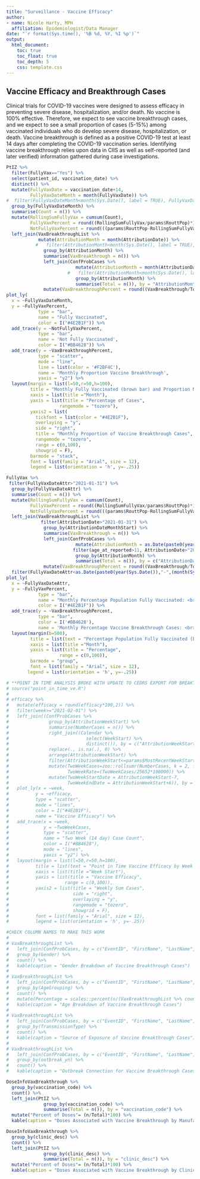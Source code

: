 ```yaml
---
title: "Surveillance - Vaccine Efficacy"
author:
- name: Nicole Harty, MPH
  affiliation: Epidemiologist/Data Manager
date: "`r format(Sys.time(), '%B %d, %Y, %I %p')`"
output: 
  html_document:
    toc: true
    toc_float: true
    toc_depth: 5
    css: template.css
---
```


## Vaccine Efficacy and Breakthrough Cases  
Clinical trials for COVID-19 vaccines were designed to assess efficacy in preventing severe disease, hospitalization, and/or death. No vaccine is 100% effective. Therefore, we expect to see vaccine breakthrough cases, and we expect to see a small proportion of cases (5-15%) among vaccinated individuals who do develop severe disease, hospitalization, or death. 
Vaccine breakthrough is defined as a positive COVID-19 test at least 14 days after completing the COVID-19 vaccination series. Identifying vaccine breakthrough relies upon data in CIIS as well as self-reported (and later verified) information gathered during case investigations.  
 

```r
PtIZ %>%
  filter(FullyVax=="Yes") %>%
  select(patient_id, vaccination_date) %>%
  distinct() %>%
  mutate(FullyVaxDate = vaccination_date+14,
         FullyVaxDateMonth = month(FullyVaxDate)) %>%
#  filter(FullyVaxDateMonth<month(Sys.Date(), label = TRUE), FullyVaxDateMonth!="Jan") %>%
  group_by(FullyVaxDateMonth) %>%
  summarise(Count = n()) %>%
  mutate(RollingSumFullyVax = cumsum(Count),
         FullyVaxPercent = round((RollingSumFullyVax/params$RouttPop)*100,2),
         NotFullyVaxPercent = round(((params$RouttPop-RollingSumFullyVax)/params$RouttPop)*100,2)) %>%
  left_join(VaxBreakthroughList %>%
            mutate(AttributionMonth = month(AttributionDate)) %>%
           #   filter(AttributionMonth<month(Sys.Date(), label = TRUE), AttributionMonth!="Jan") %>%
              group_by(AttributionMonth) %>%
              summarise(VaxBreakthrough = n()) %>%
              left_join(ConfProbCases %>%
                          mutate(AttributionMonth = month(AttributionDate)) %>%
                       #   filter(AttributionMonth<month(Sys.Date(), label = TRUE), Age>11, AttributionMonth!="Jan") %>%
                          group_by(AttributionMonth) %>%
                          summarise(Total = n()), by = "AttributionMonth") %>%
              mutate(VaxBreakthroughPercent = round((VaxBreakthrough/Total)*100,2)), by = c("FullyVaxDateMonth" = "AttributionMonth")) %>%
plot_ly(
  x = ~FullyVaxDateMonth,
  y = ~FullyVaxPercent,
            type = "bar",
            name = "Fully Vaccinated",
            color = I("#4E2B1F")) %>%
  add_trace(y = ~NotFullyVaxPercent,
            type = "bar",
            name = 'Not Fully Vaccinated',
            color = I("#BB4628")) %>%
  add_trace(y = ~VaxBreakthroughPercent,
            type = "scatter",
            mode = "line",
            line = list(color = '#F2BF4C'),
            name = 'Monthly Proportion Vaccine Breakthrough',
            yaxis = "y2") %>%
  layout(margin = list(l=50,r=50,h=100),
         title = "Monthly Fully Vaccinated (brown bar) and Proportion Monthly Vaccine Breakthrough Cases (line)",
         xaxis = list(title ="Month"),
         yaxis = list(title = "Percentage of Cases",
                    rangemode = "tozero"),
         yaxis2 = list(
           tickfont = list(color = "#4E2B1F"),
           overlaying = "y",
           side = "right",
           title = "Monthly Proportion of Vaccine Breakthrough Cases",
           rangemode = "tozero",
           range = c(0,100),
           showgrid = F),
         barmode = "stack",
         font = list(family = "Arial", size = 12),
         legend = list(orientation = 'h', y=-.25))

```

```r
FullyVax %>%
 filter(FullyVaxDateAttr>"2021-01-31") %>%
  group_by(FullyVaxDateAttr) %>%
  summarise(Count = n()) %>%
  mutate(RollingSumFullyVax = cumsum(Count),
         FullyVaxPercent = round((RollingSumFullyVax/params$RouttPop)*100,2),
         NotFullyVaxPercent = round(((params$RouttPop-RollingSumFullyVax)/params$RouttPop)*100,2)) %>%
  left_join(VaxBreakthroughList %>%
             filter(AttributionDate>"2021-01-31") %>%
              group_by(AttributionDateMonthStart) %>%
              summarise(VaxBreakthrough = n()) %>%
              left_join(ConfProbCases %>%
                          mutate(AttributionMonth = as.Date(paste0(year(AttributionDate),"-",month(AttributionDate),"-01"))) %>%
                         filter(age_at_reported>11, AttributionDate>"2021-01-31") %>%
                          group_by(AttributionMonth) %>%
                          summarise(Total = n()), by = c("AttributionDateMonthStart" = "AttributionMonth")) %>%
              mutate(VaxBreakthroughPercent = round((VaxBreakthrough/Total)*100,2)), by = c("FullyVaxDateAttr" = "AttributionDateMonthStart")) %>%
  filter(FullyVaxDateAttr<as.Date(paste0(year(Sys.Date()),"-",(month(Sys.Date())),"-01"))) %>%
plot_ly(
  x = ~FullyVaxDateAttr,
  y = ~FullyVaxPercent,
            type = "bar",
            name = "Monthly Percentage Population Fully Vaccinated: <br># Routt County residents more than 14 days <br>beyond final dose divided by total population",
            color = I("#4E2B1F")) %>%
  add_trace(y = ~VaxBreakthroughPercent,
            type = "bar",
            color = I('#BB4628'),
            name = 'Monthly Percentage Vaccine Breakthrough Cases: <br># vaccine breakthrough cases divided <br>by total # cases age 12+') %>%
  layout(margin(b=500),
         title = list(text = "Percentage Population Fully Vaccinated (brown) and <br>Percentage of Vaccine Breakthrough Cases Ages 12+ (orange), by Month"),
         xaxis = list(title ="Month"),
         yaxis = list(title = "Percentage",
                    range = c(0,100)),
         barmode = "group",
         font = list(family = "Arial", size = 12),
        legend = list(orientation = 'h', y=-.25))
```


```r
# **POINT IN TIME ANALYSIS BROKE WITH UPDATE TO CEDRS EXPORT FOR BREAKTHROUGH**
# source("point_in_time_ve.R")
# 
# efficacy %>% 
#   mutate(efficacy = round(efficacy*100,2)) %>%
#   filter(week>="2021-02-01") %>%
#   left_join((ConfProbCases %>%
#               group_by(AttributionWeekStart) %>%
#               summarise(NumberCases = n()) %>%
#               right_join((Calendar %>%
#                             select(WeekStart) %>%
#                             distinct()), by = c("AttributionWeekStart" = "WeekStart")) %>%
#               replace(., is.na(.), 0) %>%
#               arrange(AttributionWeekStart) %>%
#               filter(AttributionWeekStart<=params$MostRecentWeekStart&AttributionWeekStart>"2020-02-21") %>%
#               mutate(TwoWeekCases=zoo::rollsumr(NumberCases, k = 2, fill = NA),
#                      TwoWeekRate=(TwoWeekCases/25652*100000)) %>%
#               mutate(TwoWeekStartDate = AttributionWeekStart-7,
#                      TwoWeekEndDate = AttributionWeekStart+6)), by = c("week" = "AttributionWeekStart")) %>%
#   plot_ly(x = ~week,
#          y = ~efficacy,
#          type = "scatter",
#          mode = "lines",
#          color = I("#4E2B1F"),
#          name = "Vaccine Efficacy") %>%
#   add_trace(x = ~week,
#             y = ~TwoWeekCases,
#             type = "scatter",
#             name = "Two Week (14 day) Case Count",
#             color = I("#BB4628"),
#             mode = "lines",
#             yaxis = "y2") %>%
#   layout(margin = list(l=50,r=50,h=100),
#          title = list(text = "Point in Time Vaccine Efficacy by Week as Compared to Case Counts"),
#          xaxis = list(title ="Week Start"),
#          yaxis = list(title = "Vaccine Efficacy",
#                     range = c(0,100)),
#          yaxis2 = list(title = "Weekly Sum Cases",
#                        side = "right",
#                        overlaying = "y",
#                        rangemode = "tozero",
#                        showgrid = F),
#          font = list(family = "Arial", size = 12),
#          legend = list(orientation = 'h', y=-.25))

```


```r
#CHECK COLUMN NAMES TO MAKE THIS WORK
#
# VaxBreakthroughList %>%
#   left_join(ConfProbCases, by = c("EventID", "FirstName", "LastName", "BirthDate", "AttributionDate")) %>%
#   group_by(Gender) %>%
#   count() %>%
#   kable(caption = "Gender Breakdown of Vaccine Breakthrough Cases")
# 
# VaxBreakthroughList %>%
#   left_join(ConfProbCases, by = c("EventID", "FirstName", "LastName", "BirthDate", "AttributionDate")) %>%
#   group_by(AgeGrouping) %>%
#   count() %>%
#   mutate(Percentage = scales::percent(n/(VaxBreakthroughList %>% count() %>% pull()))) %>%
#   kable(caption = "Age Breakdown of Vaccine Breakthrough Cases")
# 
# VaxBreakthroughList %>%
#   left_join(ConfProbCases, by = c("EventID", "FirstName", "LastName", "BirthDate", "AttributionDate")) %>%
#   group_by(TransmissionType) %>%
#   count() %>%
#   kable(caption = "Source of Exposure of Vaccine Breakthrough Cases")
# 
# VaxBreakthroughList %>%
#   left_join(ConfProbCases, by = c("EventID", "FirstName", "LastName", "BirthDate", "AttributionDate")) %>%
#   group_by(outbreak_yn) %>%
#   count() %>%
#   kable(caption = "Outbreak Connection for Vaccine Breakthrough Cases")
```

```r
DoseInfoVaxBreakthrough %>%
  group_by(vaccination_code) %>%
  count() %>%
  left_join(PtIZ %>%
              group_by(vaccination_code) %>%
              summarise(Total = n()), by = "vaccination_code") %>%
  mutate("Percent of Doses"= (n/Total)*100) %>%
  kable(caption = "Doses Associated with Vaccine Breakthrough by Manufacturer")

DoseInfoVaxBreakthrough %>%
  group_by(clinic_desc) %>%
  count() %>%
  left_join(PtIZ %>%
              group_by(clinic_desc) %>%
              summarise(Total = n()), by = "clinic_desc") %>%
  mutate("Percent of Doses"= (n/Total)*100) %>%
  kable(caption = "Doses Associated with Vaccine Breakthrough by Clinic")
```

